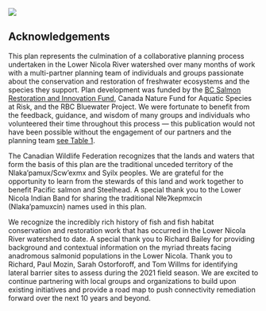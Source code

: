 ![](spawn.jpg)

## Acknowledgements {-}

This plan represents the culmination of a collaborative planning process undertaken in the Lower Nicola River watershed over many months of work with a multi-partner planning team of individuals and groups passionate about the conservation and restoration of freshwater ecosystems and the species they support. Plan development was funded by the [BC Salmon Restoration and Innovation Fund](https://www.dfo-mpo.gc.ca/fisheries-peches/initiatives/fish-fund-bc-fonds-peche-cb/index-eng.html), Canada Nature Fund for Aquatic Species at Risk, and the RBC Bluewater Project. We were fortunate to benefit from the feedback, guidance, and wisdom of many groups and individuals who volunteered their time throughout this process — this publication would not have been possible without the engagement of our partners and the planning team [see Table 1](project-partners.qmd).  

The Canadian Wildlife Federation recognizes that the lands and waters that form the basis of this plan are the traditional unceded territory of the Nlaka’pamux/Scw'exmx and Syilx peoples. We are grateful for the opportunity to learn from the stewards of this land and work together to benefit Pacific salmon and Steelhead. A special thank you to the Lower Nicola Indian Band for sharing the traditional Nłeʔkepmxcín (Nlaka’pamuxcin) names used in this plan.  

We recognize the incredibly rich history of fish and fish habitat conservation and restoration work that has occurred in the Lower Nicola River watershed to date. A special thank you to Richard Bailey for providing background and contextual information on the myriad threats facing anadromous salmonid populations in the Lower Nicola. Thank you to Richard, Paul Mozin, Sarah Ostorforoff, and Tom Willms for identifying lateral barrier sites to assess during the 2021 field season. We are excited to continue partnering with local groups and organizations to build upon existing initiatives and provide a road map to push connectivity remediation forward over the next 10 years and beyond.
